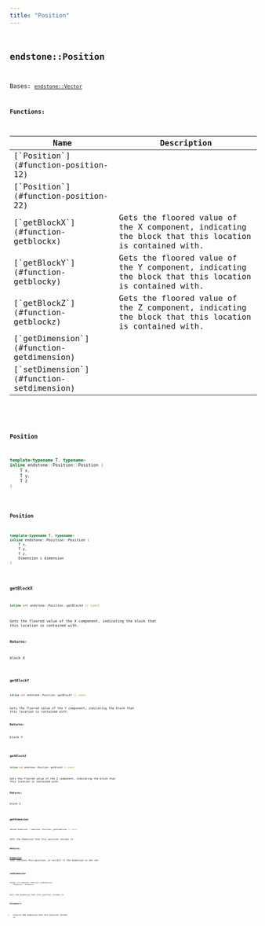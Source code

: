 ```yaml
---
title: "Position"
---
```


## <code className="doc-symbol doc-symbol-class"/> endstone::Position

Bases: [`endstone::Vector`](classendstone_1_1_vector.md)
















**Functions:**

<table>
<thead>
   <tr>
      <th>Name</th>
      <th>Description</th>
   </tr>
</thead>
<tbody>
<tr key="classendstone_1_1_position_1afd7f8dbb082f27f480135d4ba430bdaa">
    <td>[`Position`](#function-position-12)</td>
    <td></td>
</tr>
<tr key="classendstone_1_1_position_1a4d254166aee4f58209134e7e56c16597">
    <td>[`Position`](#function-position-22)</td>
    <td></td>
</tr>
<tr key="classendstone_1_1_position_1aabcabab4d69b6bdbe11300ff3265e09c">
    <td>[`getBlockX`](#function-getblockx)</td>
    <td>Gets the floored value of the X component, indicating the block that this location is contained with.</td>
</tr>
<tr key="classendstone_1_1_position_1aba9ba0d20087e330bb959116d13c463a">
    <td>[`getBlockY`](#function-getblocky)</td>
    <td>Gets the floored value of the Y component, indicating the block that this location is contained with.</td>
</tr>
<tr key="classendstone_1_1_position_1a07caf1676929d3673b2507a1ccc7a9af">
    <td>[`getBlockZ`](#function-getblockz)</td>
    <td>Gets the floored value of the Z component, indicating the block that this location is contained with.</td>
</tr>
<tr key="classendstone_1_1_position_1a02a939bf78aa4870eec36ec10e2757da">
    <td>[`getDimension`](#function-getdimension)</td>
    <td></td>
</tr>
<tr key="classendstone_1_1_position_1a5e78451e64148519d4a771b0d849605d">
    <td>[`setDimension`](#function-setdimension)</td>
    <td></td>
</tr>
</tbody>
</table>

### <code className="doc-symbol doc-symbol-function"/> Position

```cpp
template<typename T, typename>
inline endstone::Position::Position (
    T x,
    T y,
    T z
) 
```


### <code className="doc-symbol doc-symbol-function"/> Position

```cpp
template<typename T, typename>
inline endstone::Position::Position (
    T x,
    T y,
    T z,
    Dimension & dimension
) 
```


### <code className="doc-symbol doc-symbol-function"/> getBlockX

```cpp
inline int endstone::Position::getBlockX () const
```

Gets the floored value of the X component, indicating the block that this location is contained with.



**Returns:**

block X 





        
### <code className="doc-symbol doc-symbol-function"/> getBlockY

```cpp
inline int endstone::Position::getBlockY () const
```

Gets the floored value of the Y component, indicating the block that this location is contained with.



**Returns:**

block Y 





        
### <code className="doc-symbol doc-symbol-function"/> getBlockZ

```cpp
inline int endstone::Position::getBlockZ () const
```

Gets the floored value of the Z component, indicating the block that this location is contained with.



**Returns:**

block Z 





        
### <code className="doc-symbol doc-symbol-function"/> getDimension

```cpp
inline Dimension * endstone::Position::getDimension () const
```


Gets the dimension that this position resides in




**Returns:**

[**Dimension**](classendstone_1_1_dimension.md) that contains this position, or nullptr if the dimension is not set. 





        
### <code className="doc-symbol doc-symbol-function"/> setDimension

```cpp
inline void endstone::Position::setDimension (
    Dimension & dimension
) 
```


Sets the dimension that this position resides in




**Parameters:**


* `dimension` New dimension that this position resides in 




        